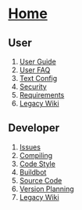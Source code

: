 =[[Home]]=

==User==

# [[User Guide]]
# [[User FAQ]]
# [[Text Config]]
# [[Security]]
# [[Requirements]]
# [http://synergy-project.org/wiki/User Legacy Wiki]

==Developer==

# [[Issues]]
# [[Compiling]]
# [[Code Style]]
# [[Buildbot]]
# [[Source Code]]
# [[Version Planning]]
# [http://synergy-project.org/wiki/Developer Legacy Wiki]